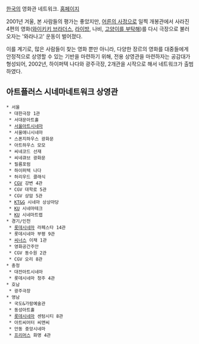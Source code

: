 [[한국]]의 영화관 네트워크. [http://www.artpluscn.or.kr 홈페이지]

2001년 겨울, 본 사람들의 평가는 좋았지만, [[어른의 사정]]으로 일찍 개봉관에서 사라진 4편의 영화([[와이키키 브라더스]], [[라이방]], 나비, [[고양이를 부탁해]])를 다시 극장으로 불러오자는 '와라나고' 운동이 벌어졌다.

이를 계기로, 많은 사람들이 찾는 영화 뿐만 아니라, 다양한 장르의 영화를 대중들에게 안정적으로 상영할 수 있는 기반을 마련하기 위해, 전용 상영관을 마련하자는 공감대가 형성되어, 2002년, 하이퍼텍 나다와 광주극장, 2개관을 시작으로 해서 네트워크가 출범하였다.



== 아트플러스 시네마네트워크 상영관 ==
 * 서울
  * 대한극장 1관
  * 서대문아트홀
  * [[서울아트시네마]]
  * 서울애니시네마
  * 스폰지하우스 광화문
  * 아트하우스 모모
  * 씨네코드 선재
  * 씨네큐브 광화문
  * 필름포럼
  * 하이퍼텍 나다
  * 허리우드 클래식
  * [[CGV]] 강변 4관
  * CGV 대학로 5관 
  * CGV 상암 5관
  * [[KT&G]] 시네마 상상마당
  * [[건국대학교|KU]] 시네마테크
  * [[고려대학교|KU]] 시네마트랩
 * 경기/인천
  * [[롯데시네마]] 라페스타 14관
  * 롯데시네마 부평 9관
  * [[씨너스]] 이채 1관
  * 영화공간주안
  * CGV 동수원 2관 
  * CGV 오리 8관
 * 충청
  * 대전아트시네마
  * 롯데시네마 청주 4관
 * 호남
  * 광주극장
 * 영남
  * 국도&가람예술관
  * 동성아트홀
  * [[롯데시네마]] 센텀시티 8관
  * 아트씨어터 씨앤씨 
  * 안동 중앙시네마
  * [[프리머스]] 화명 4관
